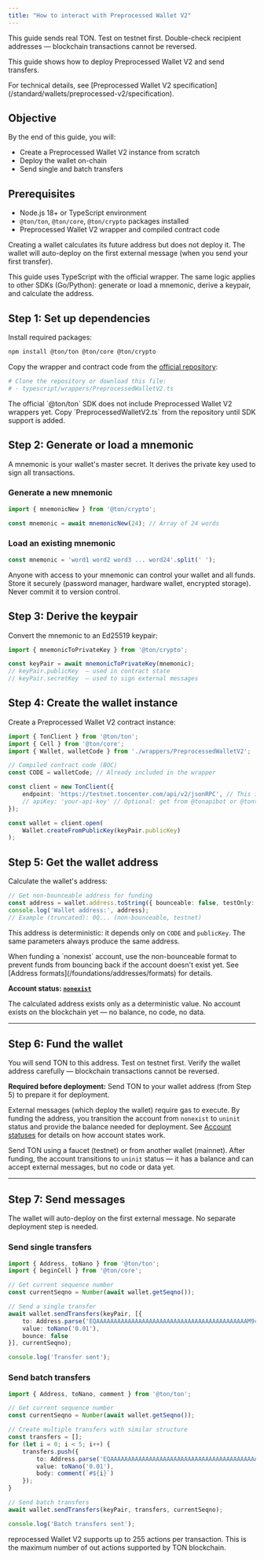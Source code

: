 ```yaml
---
title: "How to interact with Preprocessed Wallet V2"
---
```



<Aside
  type="danger"
  title="Funds at risk"
>
  This guide sends real TON. Test on testnet first. Double-check recipient addresses — blockchain transactions cannot be reversed.
</Aside>

This guide shows how to deploy Preprocessed Wallet V2 and send transfers.

<Aside type="tip">
  For technical details, see [Preprocessed Wallet V2 specification](/standard/wallets/preprocessed-v2/specification).
</Aside>

## Objective

By the end of this guide, you will:

- Create a Preprocessed Wallet V2 instance from scratch
- Deploy the wallet on-chain
- Send single and batch transfers

## Prerequisites

- Node.js 18+ or TypeScript environment
- `@ton/ton`, `@ton/core`, `@ton/crypto` packages installed
- Preprocessed Wallet V2 wrapper and compiled contract code

<Aside
  type="note"
  title="No deployment yet"
>
  Creating a wallet calculates its future address but does not deploy it. The wallet will auto-deploy on the first external message (when you send your first transfer).
</Aside>

This guide uses TypeScript with the official wrapper. The same logic applies to other SDKs (Go/Python): generate or load a mnemonic, derive a keypair, and calculate the address.

## Step 1: Set up dependencies

Install required packages:

```bash
npm install @ton/ton @ton/core @ton/crypto
```

Copy the wrapper and contract code from the [official repository](https://github.com/pyAndr3w/ton-preprocessed-wallet-v2):

```bash
# Clone the repository or download this file:
# - typescript/wrappers/PreprocessedWalletV2.ts
```

<Aside
  type="note"
  title="Why copy wrappers?"
>
  The official `@ton/ton` SDK does not include Preprocessed Wallet V2 wrappers yet. Copy `PreprocessedWalletV2.ts` from the repository until SDK support is added.
</Aside>

## Step 2: Generate or load a mnemonic

A mnemonic is your wallet's master secret. It derives the private key used to sign all transactions.

### Generate a new mnemonic

```typescript
import { mnemonicNew } from '@ton/crypto';

const mnemonic = await mnemonicNew(24); // Array of 24 words
```

### Load an existing mnemonic

```typescript
const mnemonic = 'word1 word2 word3 ... word24'.split(' ');
```

<Aside
  type="danger"
  title="Protect your mnemonic"
>
  Anyone with access to your mnemonic can control your wallet and all funds. Store it securely (password manager, hardware wallet, encrypted storage). Never commit it to version control.
</Aside>

## Step 3: Derive the keypair

Convert the mnemonic to an Ed25519 keypair:

```typescript
import { mnemonicToPrivateKey } from '@ton/crypto';

const keyPair = await mnemonicToPrivateKey(mnemonic);
// keyPair.publicKey  — used in contract state
// keyPair.secretKey  — used to sign external messages
```

## Step 4: Create the wallet instance

Create a Preprocessed Wallet V2 contract instance:

```typescript
import { TonClient } from '@ton/ton';
import { Cell } from '@ton/core';
import { Wallet, walletCode } from './wrappers/PreprocessedWalletV2';

// Compiled contract code (BOC)
const CODE = walletCode; // Already included in the wrapper

const client = new TonClient({ 
    endpoint: 'https://testnet.toncenter.com/api/v2/jsonRPC', // This is TESTNET endpoint
    // apiKey: 'your-api-key' // Optional: get from @tonapibot or @tontestnetapibot
});

const wallet = client.open(
    Wallet.createFromPublicKey(keyPair.publicKey)
);
```

## Step 5: Get the wallet address

Calculate the wallet's address:

```typescript
// Get non-bounceable address for funding
const address = wallet.address.toString({ bounceable: false, testOnly: true });
console.log('Wallet address:', address);
// Example (truncated): 0Q... (non-bounceable, testnet)
```

This address is deterministic: it depends only on `CODE` and `publicKey`. The same parameters always produce the same address.

<Aside
  type="tip"
  title="Why non-bounceable?"
>
  When funding a `nonexist` account, use the non-bounceable format to prevent funds from bouncing back if the account doesn't exist yet. See [Address formats](/foundations/addresses/formats) for details.
</Aside>

**Account status: [`nonexist`](/foundations/statuses#status-variety)**

The calculated address exists only as a deterministic value. No account exists on the blockchain yet — no balance, no code, no data.

---

## Step 6: Fund the wallet

<Aside
  type="danger"
  title="Funds at risk"
>
  You will send TON to this address. Test on testnet first. Verify the wallet address carefully — blockchain transactions cannot be reversed.
</Aside>

**Required before deployment:** Send TON to your wallet address (from Step 5) to prepare it for deployment.

External messages (which deploy the wallet) require gas to execute. By funding the address, you transition the account from `nonexist` to `uninit` status and provide the balance needed for deployment. See [Account statuses](/foundations/statuses) for details on how account states work.

Send TON using a faucet (testnet) or from another wallet (mainnet). After funding, the account transitions to `uninit` status — it has a balance and can accept external messages, but no code or data yet.

---

## Step 7: Send messages

<Aside
  type="note"
  title="Automatic deployment"
>
  The wallet will auto-deploy on the first external message. No separate deployment step is needed.
</Aside>

### Send single transfers

```typescript
import { Address, toNano } from '@ton/ton';
import { beginCell } from '@ton/core';

// Get current sequence number
const currentSeqno = Number(await wallet.getSeqno());

// Send a single transfer
await wallet.sendTransfers(keyPair, [{
    to: Address.parse('EQAAAAAAAAAAAAAAAAAAAAAAAAAAAAAAAAAAAAAAAAAAAM9c'), // Zero address for testing
    value: toNano('0.01'),
    bounce: false
}], currentSeqno);

console.log('Transfer sent');
```

### Send batch transfers

```typescript
import { Address, toNano, comment } from '@ton/ton';

// Get current sequence number
const currentSeqno = Number(await wallet.getSeqno());

// Create multiple transfers with similar structure
const transfers = [];
for (let i = 0; i < 5; i++) {
    transfers.push({
        to: Address.parse('EQAAAAAAAAAAAAAAAAAAAAAAAAAAAAAAAAAAAAAAAAAAAM9c'),
        value: toNano('0.01'),
        body: comment(`#${i}`)
    });
}

// Send batch transfers
await wallet.sendTransfers(keyPair, transfers, currentSeqno);

console.log('Batch transfers sent');
```

<Aside
  type="note"
  title="Maximum actions"
>
  reprocessed Wallet V2 supports up to 255 actions per transaction. This is the maximum number of out actions supported by TON blockchain.
</Aside>
